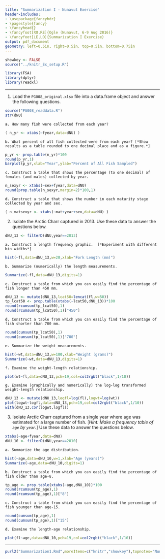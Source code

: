 ```yaml
---
title: "Summarization I - Nunavut Exercise"
header-includes:
- \usepackage{fancyhdr}
- \pagestyle{fancy}
- \fancyhead{}
- \fancyfoot[RO,RE]{Ogle (Nunavut, 6-9 Aug 2016)}
- \fancyfoot[LE,LO]{Summarization I Exercise}
output: pdf_document
geometry: left=0.5in, right=0.5in, top=0.5in, bottom=0.75in
---
```


```r
showkey <- FALSE
source("../knitr_Ex_setup.R")
```
```r
library(FSA)
library(dplyr)
library(readxl)
```

----

1. Load the `PG008_original.xlsx` file into a data.frame object and answer the following questions.
```r
source("PG008_readdata.R")
str(dNU)
```

    a. How many fish were collected from each year?
```r
( n_yr <- xtabs(~fyear,data=dNU) )
```
    b. What percent of all fish collected were from each year? [*Show results as a table rounded to one decimal place and as a figure.*]
```r
p_yr <- prop.table(n_yr)*100
round(p_yr,1)
barplot(p_yr,xlab="Year",ylab="Percent of All Fish Sampled")
```
    c. Construct a table that shows the percentage (to one decimal) of females (and males) collected by year.
```r
n_sexyr <- xtabs(~sex+fyear,data=dNU)
round(prop.table(n_sexyr,margin=2)*100,1)
```
    d. Construct a table that shows the number in each maturity stage collected by year and sex.
```r
( n_matsexyr <- xtabs(~mat+year+sex,data=dNU) )
```

2. Isolate the Arctic Charr captured in 2013.  Use these data to answer the questions below.
```r
dNU_13 <- filterD(dNU,year==2013)
```
    a. Construct a length frequency graphic.  [*Experiment with different bin widths*]
```r
hist(~fl,data=dNU_13,w=20,xlab="Fork Length (mm)")
```
    b. Summarize (numerically) the length measurements.
```r
Summarize(~fl,data=dNU_13,digits=1)
```
    c. Construct a table from which you can easily find the percentage of fish longer than 450 mm.
```r
dNU_13 <- mutate(dNU_13,lcat50=lencat(fl,w=50))
tp_lcat50 <- prop.table(xtabs(~lcat50,dNU_13))*100
round(rcumsum(tp_lcat50),1)
round(rcumsum(tp_lcat50),1)["450"]
```
    d. Construct a table from which you can easily find the percentage of fish shorter than 700 mm.
```r
round(cumsum(tp_lcat50),1)
round(cumsum(tp_lcat50),1)["700"]
```
    e. Summarize the weight measurements.
```r
hist(~wt,data=dNU_13,w=100,xlab="Weight (grams)")
Summarize(~wt,data=dNU_13,digits=1)
```
    f. Examine the weight-length relationship.
```r
plot(wt~fl,data=dNU_13,pch=19,col=col2rgbt("black",1/10))
```
    g. Examine (graphically and numerically) the log-log transformed weight-length relationship.
```r
dNU_13 <- mutate(dNU_13,logfl=log(fl),logwt=log(wt))
plot(logwt~logfl,data=dNU_13,pch=19,col=col2rgbt("black",1/10))
with(dNU_13,cor(logwt,logfl))
```

3. Isolate Arctic Charr captured from a single year where age was estimated for a large number of fish.  [*Hint: Make a frequency table of `age` by `year`.*]  Use these data to answer the questions below.
```r
xtabs(~age+fyear,data=dNU)
dNU_10 <- filterD(dNU,year==2010)
```
    a. Summarize the age distribution.
```r
hist(~age,data=dNU_10,w=1,xlab="Age (years)")
Summarize(~age,data=dNU_10,digits=1)
```
    b. Construct a table from which you can easily find the percentage of fish older than age-8.
```r
tp_age <- prop.table(xtabs(~age,dNU_10))*100
round(rcumsum(tp_age),1)
round(rcumsum(tp_age),1)["8"]
```
    c. Construct a table from which you can easily find the percentage of fish younger than age-15.
```r
round(cumsum(tp_age),1)
round(cumsum(tp_age),1)["15"]
```
    d. Examine the length-age relationship.
```r
plot(fl~age,data=dNU_10,pch=19,col=col2rgbt("black",1/10))
```

----

```r
purl2("Summarization1.Rmd",moreItems=c("knitr","showkey"),topnotes="Nunavut 6-9-Aug-16")
```
